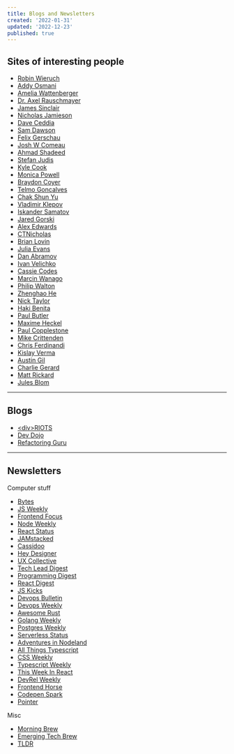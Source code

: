 ```yaml
---
title: Blogs and Newsletters
created: '2022-01-31'
updated: '2022-12-23'
published: true
---
```


## Sites of interesting people

-   [Robin Wieruch](https://www.robinwieruch.de/blog/)
-   [Addy Osmani](https://addyosmani.com/)
-   [Amelia Wattenberger](https://wattenberger.com/blog)
-   [Dr. Axel Rauschmayer](https://2ality.com/)
-   [James Sinclair](https://jrsinclair.com/)
-   [Nicholas Jamieson](https://ncjamieson.com/)
-   [Dave Ceddia](https://daveceddia.com/archives/)
-   [Sam Dawson](https://www.samdawson.dev/)
-   [Felix Gerschau](https://felixgerschau.com/)
-   [Josh W Comeau](https://www.joshwcomeau.com/)
-   [Ahmad Shadeed](https://ishadeed.com/)
-   [Stefan Judis](https://www.stefanjudis.com/)
-   [Kyle Cook](https://blog.webdevsimplified.com/)
-   [Monica Powell](https://aboutmonica.com/writing/)
-   [Braydon Coyer](https://braydoncoyer.dev/blog/)
-   [Telmo Goncalves](https://telmo.is/)
-   [Chak Shun Yu](https://www.chakshunyu.com/blog/)
-   [Vladimir Klepov](https://thoughtspile.github.io/)
-   [Iskander Samatov](https://isamatov.com/)
-   [Jared Gorski](https://jaredgorski.org/)
-   [Alex Edwards](https://alexedwards.net/blog)
-   [CTNicholas](https://www.ctnicholas.dev/)
-   [Brian Lovin](https://brianlovin.com/)
-   [Julia Evans](https://jvns.ca/)
-   [Dan Abramov](https://overreacted.io/)
-   [Ivan Velichko](https://iximiuz.com/en/)
-   [Cassie Codes](https://www.cassie.codes/)
-   [Marcin Wanago](https://wanago.io/)
-   [Philip Walton](https://philipwalton.com/)
-   [Zhenghao He](https://www.zhenghao.io/)
-   [Nick Taylor](https://www.iamdeveloper.com/)
-   [Haki Benita](https://hakibenita.com/)
-   [Paul Butler](https://paulbutler.org/)
-   [Maxime Heckel](https://blog.maximeheckel.com/)
-   [Paul Copplestone](https://paul.copplest.one/)
-   [Mike Crittenden](https://critter.blog/)
-   [Chris Ferdinandi](https://gomakethings.com/)
-   [Kislay Verma](https://kislayverma.com/)
-   [Austin Gil](https://austingil.com/)
-   [Charlie Gerard](https://charliegerard.dev/)
-   [Matt Rickard](https://matt-rickard.com/)
-   [Jules Blom](https://julesblom.com/)

---

## Blogs

-   [\<div\>RIOTS](https://divriots.com/blog/)
-   [Dev Dojo](https://devdojo.com/)
-   [Refactoring Guru](https://refactoring.guru/)

---

## Newsletters

Computer stuff

-   [Bytes](https://bytes.dev/)
-   [JS Weekly](https://javascriptweekly.com/)
-   [Frontend Focus](https://frontendfoc.us/)
-   [Node Weekly](https://nodeweekly.com/)
-   [React Status](https://react.statuscode.com/)
-   [JAMstacked](https://jamstack.email/)
-   [Cassidoo](https://cassidoo.co/newsletter/)
-   [Hey Designer](https://heydesigner.com/)
-   [UX Collective](https://uxdesign.cc/)
-   [Tech Lead Digest](https://techleaddigest.net/)
-   [Programming Digest](https://programmingdigest.net/)
-   [React Digest](https://reactdigest.net/)
-   [JS Kicks](https://javascriptkicks.com/)
-   [Devops Bulletin](https://www.devopsbulletin.com/)
-   [Devops Weekly](https://www.devopsweekly.com/)
-   [Awesome Rust](https://rust.libhunt.com/newsletter)
-   [Golang Weekly](https://golangweekly.com/)
-   [Postgres Weekly](https://postgresweekly.com/)
-   [Serverless Status](https://serverless.email/)
-   [Adventures in Nodeland](https://nodeland.dev/)
-   [All Things Typescript](https://www.allthingstypescript.dev/)
-   [CSS Weekly](https://css-weekly.com/)
-   [Typescript Weekly](https://typescript-weekly.com/)
-   [This Week In React](https://thisweekinreact.com/)
-   [DevRel Weekly](https://devrelweekly.com/)
-   [Frontend Horse](https://frontend.horse/)
-   [Codepen Spark](https://codepen.io/spark)
-   [Pointer](https://www.pointer.io/)

Misc

-   [Morning Brew](https://www.morningbrew.com/daily)
-   [Emerging Tech Brew](https://www.morningbrew.com/emerging-tech)
-   [TLDR](https://messaged.com/tldr/)
